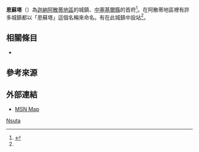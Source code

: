{{Infobox settlement
|name=恩蘇塔
|settlement_type = {{flag|Ghana}}城市
|native_name = Nsuta
|nickname = 
|image_skyline = 
|image_size = 
|image_caption =
|image_flag = 
|image_seal =
|image_map = 
|map_caption = 
|pushpin_map = Ghana
|pushpin_map_caption =恩蘇塔在迦納的位置
|coordinates_region = GH
|subdivision_type = 國家
|subdivision_name = {{flag|Ghana}}
|subdivision_type1 = [[加纳行政区划|地區]]
|subdivision_name1=[[阿散蒂地區|阿散蒂地區]]
|subdivision_type2= 縣區
|subdivision_name2=[[中塞基爾縣|中塞基爾縣]]
|leader_title = 行政首長
|leader_name = 
|established_title =
|established_date = 
|area_total_km2 = 
|population_as_of = 
|population_footnotes =
|population_total = 
|population_density_km2 = 
|elevation_m = 415
|timezone =GMT
|coordinates_display = inline,title
|utc_offset = +0
|latd=7
|latm=01
|lats=00
|latNS=N
|longd=1
|longm=23
|longs=00
|longEW=W
}}

'''恩蘇塔'''（{{lang-en|Nsuta}}）為[[迦納|迦納]][[阿散蒂地區|阿散蒂地區]]的城鎮、[[中塞基爾縣|中塞基爾縣]]的首府<ref name="Sekyere Central">{{cite web|url=http://sekyerecentral.ghanadistricts.gov.gh/|title=Sekyere Central|access-date=2015-12-27|archive-date=2019-07-20|archive-url=https://web.archive.org/web/20190720103724/http://sekyerecentral.ghanadistricts.gov.gh/|dead-url=no}}</ref>。在阿散蒂地區裡有許多城鎮都以「恩蘇塔」這個名稱來命名。{{le|迦納鐵路公司|Ghana Railway Corporation|迦納鐵路}}有在此城鎮中設站<ref name="Sekyere Central"/>。

== 相關條目 ==
* {{le|迦納鐵路車站列表|Railway stations in Ghana}}

==參考來源==
{{reflist}}

==外部連結==
* [http://maps.msn.com/%28u33oq2bbmsvgfzahmxytqonn%29/map.aspx?lats1=6.566667&lons1=-0.783333&alts1=1&regn1=2 MSN Map]{{Dead link|date=2019年12月 |bot=InternetArchiveBot |fix-attempted=yes }}

{{阿散蒂地區行政區劃}}

[[Category:阿散蒂大區聚居地|Nsuta]]
{{Ghana-geo-stub}}